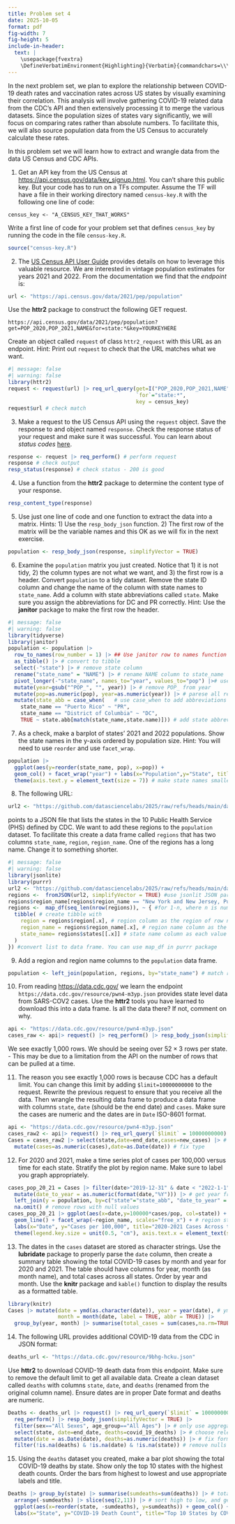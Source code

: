 ```yaml
---
title: Problem set 4
date: 2025-10-05
format: pdf
fig-width: 7
fig-height: 5
include-in-header:
  text: |
    \usepackage{fvextra}
    \DefineVerbatimEnvironment{Highlighting}{Verbatim}{commandchars=\\\{\}, breaklines, breaknonspaceingroup, breakanywhere}
---
```


In the next problem set, we plan to explore the relationship between COVID-19 death rates and vaccination rates across US states by visually examining their correlation. This analysis will involve gathering COVID-19 related data from the CDC's API and then extensively processing it to merge the various datasets. Since the population sizes of states vary significantly, we will focus on comparing rates rather than absolute numbers. To facilitate this, we will also source population data from the US Census to accurately calculate these rates. 

In this problem set we will learn how to extract and wrangle data from the data US Census and CDC APIs.

1. Get an API key from the US Census at <https://api.census.gov/data/key_signup.html>. You can't share this public key. But your code has to run on a TFs computer. Assume the TF will have a file in their working directory named `census-key.R` with the following one line of code:

```
census_key <- "A_CENSUS_KEY_THAT_WORKS"
```

Write a first line of code for your problem set that defines `census_key` by running the code in the file `census-key.R`.

```r
source("census-key.R")
```

2. The [US Census API User Guide](https://www.census.gov/content/dam/Census/data/developers/api-user-guide/api-user-guide.pdf)
provides details on how to leverage this valuable resource. We are interested in vintage population estimates for years 2021 and 2022. From the documentation we find that the _endpoint_ is:


```r
url <- "https://api.census.gov/data/2021/pep/population"
```

Use the **httr2** package to construct the following GET request.

```
https://api.census.gov/data/2021/pep/population?get=POP_2020,POP_2021,NAME&for=state:*&key=YOURKEYHERE
```

Create an object called `request` of class `httr2_request` with this URL as an endpoint.
Hint: Print out `request` to check that the URL matches what we want.

```r
#| message: false
#| warning: false
library(httr2)
request <- request(url) |> req_url_query(get=I("POP_2020,POP_2021,NAME"), 
                                         `for`="state:*",
                                         key = census_key)
request$url # check match
```

3. Make a request to the US Census API using the `request` object. Save the response to and object named `response`. Check the response status of your request and make sure it was successful. You can learn about _status codes_ [here](https://en.wikipedia.org/wiki/List_of_HTTP_status_codes).


```r
response <- request |> req_perform() # perform request
response # check output
resp_status(response) # check status - 200 is good
```

4. Use a function from the **httr2** package to determine the content type of your response.

```r
resp_content_type(response)
```

5. Use just one line of code and one function to extract the data into a matrix. 
Hints: 1) Use the `resp_body_json` function. 2) The first row of the matrix will be the variable names and this OK as we will fix in the next exercise.

```r
population <- resp_body_json(response, simplifyVector = TRUE) 
```

6. Examine the `population` matrix you just created. Notice that 1) it is not tidy, 2) the column types are not what we want, and 3) the first row is a header. Convert `population` to a tidy dataset. Remove the state ID column and change the name of the column with state names to `state_name`. Add a column with state abbreviations called `state`. Make sure you assign the abbreviations for DC and PR correctly. Hint: Use the **janitor** package to make the first row the header. 

```r
#| message: false
#| warning: false
library(tidyverse)
library(janitor)
population <- population |> 
  row_to_names(row_number = 1) |> ## Use janitor row to names function
  as_tibble() |> # convert to tibble
  select(-"state") |> # remove state column
  rename("state_name" = "NAME") |> # rename NAME column to state_name
  pivot_longer(-"state_name", names_to="year", values_to="pop") |># use pivot_longer to tidy
  mutate(year=gsub("^POP_", "", year)) |> # remove POP_ from year
  mutate(pop=as.numeric(pop), year=as.numeric(year)) |> # parese all relevant columns to numeric
  mutate(state_abb = case_when(   # use case_when to add abbreviations for DC and PR
    state_name == "Puerto Rico" ~ "PR",
    state_name == "District of Columbia" ~ "DC",
    TRUE ~ state.abb[match(state_name,state.name)])) # add state abbreviations using state.abb variable

```

7. As a check, make a barplot of states' 2021 and 2022 populations. Show the state names in the y-axis ordered by population size.  Hint: You will need to use `reorder` and use `facet_wrap`.

```r
population |> 
  ggplot(aes(y=reorder(state_name, pop), x=pop)) +
  geom_col() + facet_wrap("year") + labs(x="Population",y="State", title="State Population 2020 vs. 2021") +
  theme(axis.text.y = element_text(size = 7)) # make state names smaller to fit

```


8. The following URL:

```r
url2 <- "https://github.com/datasciencelabs/2025/raw/refs/heads/main/data/regions.json"
```

points to a JSON file that lists the states in the 10 Public Health Service (PHS) defined by CDC. We want to add these regions to the `population` dataset. To facilitate this create a data frame called `regions` that has two columns `state_name`, `region`, `region_name`. One of the regions has a long name. Change it to something shorter.

```r
#| message: false
#| warning: false
library(jsonlite)
library(purrr)
url2 <- "https://github.com/datasciencelabs/2025/raw/refs/heads/main/data/regions.json"
regions <-  fromJSON(url2, simplifyVector = TRUE) #use jsonlit JSON parser 
regions$region_name[regions$region_name == "New York and New Jersey, Puerto Rico, Virgin Islands"] = "NYNJ/Islands" # shorten region name
regions <-  map_df(seq_len(nrow(regions)), ~ { #for 1-n, where n is number of rows in df
  tibble( # create tibble with
    region = regions$region[.x], # region column as the region of row n
    region_name = regions$region_name[.x], # region name column as the region name of row n
    state_name= regions$states[[.x]] # state name column as each value within the states list
  )
}) #convert list to data frame. You can use map_df in purrr package 
```

9. Add a region and region name columns to the `population` data frame.

```r
population <- left_join(population, regions, by="state_name") # match rows of regions to rows of population by state name column
```


10. From reading <https://data.cdc.gov/> we learn the endpoint `https://data.cdc.gov/resource/pwn4-m3yp.json` provides state level data from SARS-COV2 cases. Use the **httr2** tools you have learned to download this into a data frame. Is all the data there? If not, comment on why.


```r
api <- "https://data.cdc.gov/resource/pwn4-m3yp.json" 
cases_raw <- api|> request() |> req_perform() |> resp_body_json(simplifyVector = TRUE)
```

We see exactly 1,000 rows. We should be seeing over $52 \times 3$ rows per state. - This may be due to a limitation from the API on the number of rows that can be pulled at a time. 

11. The reason you see exactly 1,000 rows is because CDC has a default limit. You can change this limit by adding `$limit=10000000000` to the request. Rewrite the previous request to ensure that you receive all the data. Then wrangle the resulting data frame to produce a data frame with columns `state`, `date` (should be the end date) and `cases`. Make sure the cases are numeric and the dates are in `Date` ISO-8601 format.

```r
api <- "https://data.cdc.gov/resource/pwn4-m3yp.json"
cases_raw2 <- api|> request() |> req_url_query(`$limit` = 10000000000) |>req_perform() |> resp_body_json(simplifyVector = TRUE) # redo with limit
Cases = cases_raw2 |> select(state,date=end_date,cases=new_cases) |> # choose relevant columns from dataset
  mutate(cases=as.numeric(cases),date=as.Date(date)) # fix type
```


12. For 2020 and 2021, make a time series plot of cases per 100,000 versus time for each state. Stratify the plot by region name. Make sure to label you graph appropriately. 

```r
cases_pop_20_21 = Cases |> filter(date>"2019-12-31" & date < "2022-1-1") |> # only 2020 and 2021 data
  mutate(date_to_year = as.numeric(format(date,"%Y"))) |> # get year from date to match population df
  left_join(y = population, by=c("state"="state_abb", "date_to_year" = "year")) |> # match population rows to case rows by state abbreviation and year
  na.omit() # remove rows with null values
cases_pop_20_21 |> ggplot(aes(x=date,y=100000*cases/pop, col=state)) + 
  geom_line() + facet_wrap(~region_name, scales="free_x") + # region strata, give each plot x axis labels
  labs(x="Date", y="Cases per 100,000", title="2020-2021 Cases Across the United States") + # labels and title
  theme(legend.key.size = unit(0.5, "cm"), axis.text.x = element_text(size = 5, angle=45)) # fix spacing and label sizing
```

13. The dates in the `cases` dataset are stored as character strings. Use the **lubridate** package to properly parse the `date` column, then create a summary table showing the total COVID-19 cases by month and year for 2020 and 2021. The table should have columns for year, month (as month name), and total cases across all states. Order by year and month. Use the **knitr** package and `kable()` function to display the results as a formatted table.

```r
library(knitr)
Cases |> mutate(date = ymd(as.character(date)), year = year(date), # ymd from lubridate to parse date column, split into year and month columns
                month = month(date, label = TRUE, abbr = TRUE)) |> 
  group_by(year, month) |> summarise(total_cases = sum(cases,na.rm=TRUE)) |> kable() # select only year and month data and combine for total cases
```

14. The following URL provides additional COVID-19 data from the CDC in JSON format:

```r
deaths_url <- "https://data.cdc.gov/resource/9bhg-hcku.json"
```

Use **httr2** to download COVID-19 death data from this endpoint. Make sure to remove the default limit to get all available data. Create a clean dataset called `deaths` with columns `state`, `date`, and `deaths` (renamed from the original column name). Ensure dates are in proper Date format and deaths are numeric.


```r
Deaths <- deaths_url |> request() |> req_url_query(`$limit` = 10000000000) |> # increase limit to get full data
  req_perform() |> resp_body_json(simplifyVector = TRUE) |> 
  filter(sex=="All Sexes", age_group=="All Ages") |> # only use aggregate rows, not stratified rows
  select(state, date=end_date, deaths=covid_19_deaths) |> # choose relevant columns to keep
  mutate(date = as.Date(date), deaths=as.numeric(deaths)) |> # fix formatting
  filter(!is.na(deaths) & !is.na(date) & !is.na(state)) # remove nulls
```

15. Using the `deaths` dataset you created, make a bar plot showing the total COVID-19 deaths by state. Show only the top 10 states with the highest death counts. Order the bars from highest to lowest and use appropriate labels and title.

```r
Deaths |> group_by(state) |> summarise(sumdeaths=sum(deaths)) |> # total deaths by state
  arrange(-sumdeaths) |> slice(seq(2,11)) |> # sort high to low, and get top 10 (not including "United States")
  ggplot(aes(x=reorder(state, -sumdeaths), y=sumdeaths)) + geom_col() + # plot
  labs(x="State", y="COVID-19 Death Count", title="Top 10 States by COVID-19 Deaths") # labels
```